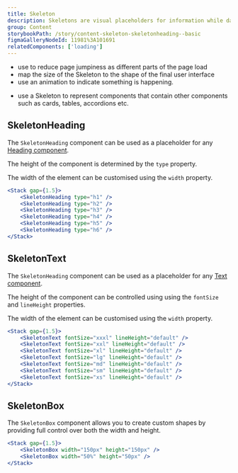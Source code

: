 ```yaml
---
title: Skeleton
description: Skeletons are visual placeholders for information while data is still loading.
group: Content
storybookPath: /story/content-skeleton-skeletonheading--basic
figmaGalleryNodeId: 11981%3A101691
relatedComponents: ['loading']
---
```


<DoHeading />

- use to reduce page jumpiness as different parts of the page load
- map the size of the Skeleton to the shape of the final user interface
- use an animation to indicate something is happening.

<DontHeading />

- use a Skeleton to represent components that contain other components such as cards, tables, accordions etc.

## SkeletonHeading

The `SkeletonHeading` component can be used as a placeholder for any [Heading component](/components/heading).

The height of the component is determined by the `type` property.

The width of the element can be customised using the `width` property.

```jsx live
<Stack gap={1.5}>
	<SkeletonHeading type="h1" />
	<SkeletonHeading type="h2" />
	<SkeletonHeading type="h3" />
	<SkeletonHeading type="h4" />
	<SkeletonHeading type="h5" />
	<SkeletonHeading type="h6" />
</Stack>
```

## SkeletonText

The `SkeletonHeading` component can be used as a placeholder for any [Text component](/components/text).

The height of the component can be controlled using using the `fontSize` and `lineHeight` properties.

The width of the element can be customised using the `width` property.

```jsx live
<Stack gap={1.5}>
	<SkeletonText fontSize="xxxl" lineHeight="default" />
	<SkeletonText fontSize="xxl" lineHeight="default" />
	<SkeletonText fontSize="xl" lineHeight="default" />
	<SkeletonText fontSize="lg" lineHeight="default" />
	<SkeletonText fontSize="md" lineHeight="default" />
	<SkeletonText fontSize="sm" lineHeight="default" />
	<SkeletonText fontSize="xs" lineHeight="default" />
</Stack>
```

## SkeletonBox

The `SkeletonBox` component allows you to create custom shapes by providing full control over both the width and height.

```jsx live
<Stack gap={1.5}>
	<SkeletonBox width="150px" height="150px" />
	<SkeletonBox width="50%" height="50px" />
</Stack>
```
